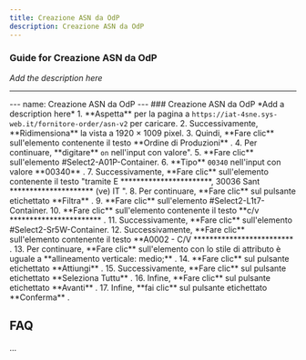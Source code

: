 ```yaml
---
title: Creazione ASN da OdP
description: Creazione ASN da OdP
---
```


### Guide for Creazione ASN da OdP

*Add the description here*

___

\--- name: Creazione ASN da OdP --- ### Creazione ASN da OdP \*Add a description here\* 1. \*\*Aspetta\*\* per la pagina a `https://iat-4sne.sys-web.it/fornitore-order/asn-v2` per caricare. 2. Successivamente, \*\*Ridimensiona\*\* la vista a 1920 × 1009 pixel. 3. Quindi, \*\*Fare clic\*\* sull'elemento contenente il testo \*\*Ordine di Produzioni\*\* . 4. Per continuare, \*\*digitare\*\* `on` nell'input con valore". 5. \*\*Fare clic\*\* sull'elemento #Select2-A01P-Container. 6. \*\*Tipo\*\* `00340` nell'input con valore \*\*00340\*\* . 7. Successivamente, \*\*Fare clic\*\* sull'elemento contenente il testo "tramite E \*\*\*\*\*\*\*\*\*\*\*\*\*\*\*\*\*\*\*\*\*\*\*, 30036 Sant \*\*\*\*\*\*\*\*\*\*\*\*\*\*\*\*\*\*\*\*\* (ve) IT ". 8. Per continuare, \*\*Fare clic\*\* sul pulsante etichettato \*\*Filtra\*\* . 9. \*\*Fare clic\*\* sull'elemento #Select2-L1t7-Container. 10. \*\*Fare clic\*\* sull'elemento contenente il testo \*\*c/v \*\*\*\*\*\*\*\*\*\*\*\*\*\*\*\*\*\*\*\*\*\*\* . 11. Successivamente, \*\*Fare clic\*\* sull'elemento #Select2-Sr5W-Container. 12. Successivamente, \*\*Fare clic\*\* sull'elemento contenente il testo \*\*A0002 - C/V \*\*\*\*\*\*\*\*\*\*\*\*\*\*\*\*\*\*\*\*\*\*\*\*\* . 13. Per continuare, \*\*Fare clic\*\* sull'elemento con lo stile di attributo è uguale a \*\*allineamento verticale: medio;\*\* . 14. \*\*Fare clic\*\* sul pulsante etichettato \*\*Attiungi\*\* . 15. Successivamente, \*\*Fare clic\*\* sul pulsante etichettato \*\*Seleziona Tuttu\*\* . 16. Infine, \*\*Fare clic\*\* sul pulsante etichettato \*\*Avanti\*\* . 17. Infine, \*\*fai clic\*\* sul pulsante etichettato \*\*Conferma\*\* .

FAQ
---

...